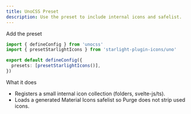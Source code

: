 ```yaml
---
title: UnoCSS Preset
description: Use the preset to include internal icons and safelist.
---
```


Add the preset

```ts title="uno.config.ts"
import { defineConfig } from 'unocss'
import { presetStarlightIcons } from 'starlight-plugin-icons/uno'

export default defineConfig({
  presets: [presetStarlightIcons()],
})
```

What it does

- Registers a small internal icon collection (folders, svelte-js/ts).
- Loads a generated Material Icons safelist so Purge does not strip used icons.

